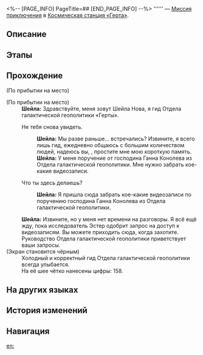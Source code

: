 <%-- [PAGE_INFO]
PageTitle=##
[END_PAGE_INFO] --%>
{{Дополнить|Диалоги.}}
{{Миссия Инфобокс
|id              = 2000120
|Название        = 
|Изображение     = Миссия .png
|Тип             = Миссия приключения
|Событие         = 
|Глава           = 
|Условия         = Завершена [[Миссия приключения]] «[[Направленный парадокс]]»
|Персонажи       = Первопроходец; Шейла
|СтартЛокация    = [[Космическая станция «Герта»]] — [[Главная контрольная зона]]
|Мир             = Космическая станция «Герта»
|Предыдущая      = Направленный парадокс
|Следующая       = 
|Награды         = 
}}
'''''' — [[Миссия приключения]] в [[Космическая станция «Герта»]].

==Описание==
{{Описание|<!--официальное описание из Перекрёстка судеб-->}}

==Этапы==


==Прохождение==
{{Дополнить}}
;(По прибытии на место)

;(По прибытии на место)
:'''Шейла:''' Здравствуйте, меня зовут Шейла Нова, я гид Отдела галактической геополитики «Герты».
:{{Диалог|Стрелка}} Не {{MC|ж=ожидала|м=ожидал}} тебя снова увидеть.
::'''Шейла:''' Мы разве раньше... встречались? Извините, я всего лишь гид, ежедневно общаюсь с большим количеством людей, надеюсь вы, {{MC|м=господин|ж=госпожа}}, простите мне мою короткую память.
::'''Шейла:''' У меня поручение от господина Ганна Конолева из Отдела галактической геополитики. Мне нужно забрать кое-какие видеозаписи.
:{{Диалог|Стрелка}} Что ты здесь делаешь?
::'''Шейла:''' Я пришла сюда забрать кое-какие видеозаписи по поручению господина Ганна Конолева из Отдела галактической геополитики.
:'''Шейла:''' Извините, но у меня нет времени на разговоры. Я всё ещё жду, пока исследователь Эстер одобрит запрос на доступ к видеозаписям. Вы можете приходить сюда, когда захотите. Руководство Отдела галактической геополитики приветствует ваши запросы.
;(Экран становится чёрным)
:Холодный и корректный гид Отдела галактической геополитики всегда улыбается.
:На её шее чётко нанесены цифры: 158.
{{Диалог Конец}}

==На других языках==
{{На других языках
|en   = 
|zhs  = 
|zht  = 
|ja   = 
|ko   = 
|es   = 
|fr   = 
|ru   = 
|th   = 
|vi   = 
|de   = 
|id   = 
|pt   = 
}}

==История изменений==
{{История изменений|3.5}}

==Навигация==
{{Миссия приключения Навбокс|Глава }}

[[en:]]
